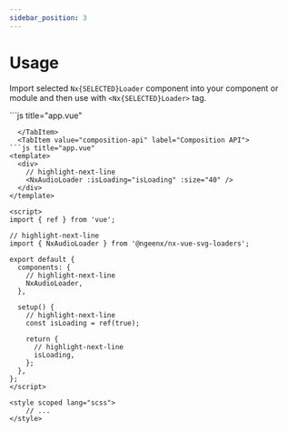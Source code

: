 ```yaml
---
sidebar_position: 3
---
```



# Usage

Import selected `Nx{SELECTED}Loader` component into your component or module and then use with `<Nx{SELECTED}Loader>` tag.


<Tabs>
  <TabItem value="options-api" label="Options API" default>
```js title="app.vue"
<template>
  <div>
    // highlight-next-line
    <NxAudioLoader :isLoading="true" :size="40" />
  </div>
</template>

<script>
// highlight-next-line
import { NxAudioLoader } from '@ngeenx/nx-vue-svg-loaders';

export default {
  components: {
    // highlight-next-line
    NxAudioLoader,
  },

  data() {
    return {
      // highlight-next-line
      isLoading: true,
    };
  },
};
</script>

<style scoped lang="scss">
    // ...
</style>
```
  </TabItem>
  <TabItem value="composition-api" label="Composition API">
```js title="app.vue"
<template>
  <div>
    // highlight-next-line
    <NxAudioLoader :isLoading="isLoading" :size="40" />
  </div>
</template>

<script>
import { ref } from 'vue';

// highlight-next-line
import { NxAudioLoader } from '@ngeenx/nx-vue-svg-loaders';

export default {
  components: {
    // highlight-next-line
    NxAudioLoader,
  },

  setup() {
    // highlight-next-line
    const isLoading = ref(true);

    return {
      // highlight-next-line
      isLoading,
    };
  },
};
</script>

<style scoped lang="scss">
    // ...
</style>
```
  </TabItem>
</Tabs>
